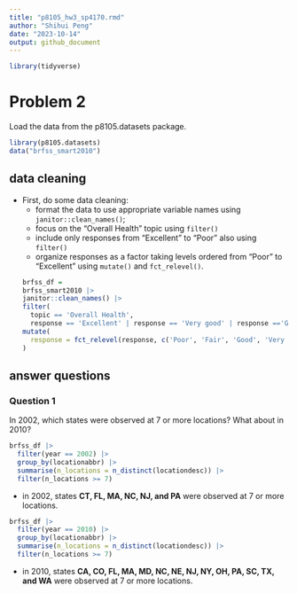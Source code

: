```yaml
---
title: "p8105_hw3_sp4170.rmd"
author: "Shihui Peng"
date: "2023-10-14"
output: github_document
---
```

```r
library(tidyverse)
```


# Problem 2

Load the data from the p8105.datasets package.
```r
library(p8105.datasets)
data("brfss_smart2010")
```

## data cleaning

* First, do some data cleaning:
  * format the data to use appropriate variable names using `janitor::clean_names()`;
  * focus on the “Overall Health” topic using `filter()`
  * include only responses from “Excellent” to “Poor” also using `filter()`
  * organize responses as a factor taking levels ordered from “Poor” to “Excellent” using `mutate()` and `fct_relevel()`.
```r
brfss_df =
brfss_smart2010 |> 
  janitor::clean_names() |> 
  filter(
    topic == 'Overall Health', 
    response == 'Excellent' | response == 'Very good' | response =='Good' | response == 'Fair' | response == 'Poor') |> 
  mutate(
    response = fct_relevel(response, c('Poor', 'Fair', 'Good', 'Very good', 'Excellent'))
  )
```

## answer questions

### Question 1

In 2002, which states were observed at 7 or more locations? What about in 2010?

```r
brfss_df |> 
  filter(year == 2002) |> 
  group_by(locationabbr) |> 
  summarise(n_locations = n_distinct(locationdesc)) |> 
  filter(n_locations >= 7)
```

* in 2002, states **CT, FL, MA, NC, NJ, and PA** were observed at 7 or more locations.

```r
brfss_df |> 
  filter(year == 2010) |> 
  group_by(locationabbr) |> 
  summarise(n_locations = n_distinct(locationdesc)) |> 
  filter(n_locations >= 7)
```

* in 2010, states **CA, CO, FL, MA, MD, NC, NE, NJ, NY, OH, PA, SC, TX, and WA** were observed at 7 or more locations.


